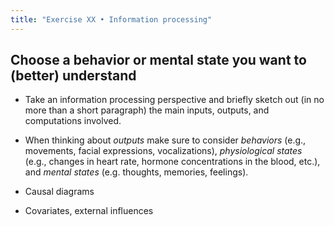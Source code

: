 ```yaml
---
title: "Exercise XX • Information processing"
---
```


## Choose a behavior or mental state you want to (better) understand

- Take an information processing perspective and briefly sketch out (in no more than a short paragraph) the main inputs, outputs, and computations involved.
- When thinking about *outputs* make sure to consider *behaviors* (e.g., movements, facial expressions, vocalizations), *physiological states* (e.g., changes in heart rate, hormone concentrations in the blood, etc.), and *mental states* (e.g. thoughts, memories, feelings).

- Causal diagrams
- Covariates, external influences


